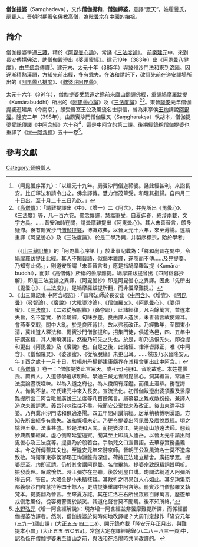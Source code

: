 '''僧伽提婆'''（Saṃghadeva），又作'''僧伽提和'''、'''僧迦禘婆'''，意譯“眾天”，姓瞿曇氏，[[罽賓|罽賓]]人，晋朝时期著名[[佛教|佛教]]高僧，為[[毗曇宗|毗曇宗]]在中國的始祖。

==简介==
僧伽提婆學通[[三藏|三藏]]，精於《[[阿毘曇心論|阿毘曇心論]]》，常誦《[[三法度論|三法度論]]》。 [[前秦|前秦]][[建元_(前秦)|建元]]中，來到[[長安|長安]]傳揚佛法，助[[僧伽跋澄|僧伽跋澄]]出《婆須蜜經》。建元19年（383年）出《[[發智論|阿毘曇八揵度]]》，由[[竺佛念|竺佛念]]傳譯<ref>〈阿毘曇序第九〉：「以建元十九年。罽賓沙門僧迦禘婆。誦此經甚利。來詣長安。比丘釋法和請令出之。佛念譯傳。慧力僧茂筆受。和理其指歸。自四月二十日出。至十月二十三日乃訖。」</ref>。建元末、太元十年（385年）與冀州沙門法和來到[[洛陽|洛陽]]。因逐漸精熟漢語，方知先前出經，多有乖失。在法和請託下，改訂先前在[[釋道安|道安]]譯場所出的《[[發智論|阿毘曇八揵度]]》、《[[鞞婆沙論|鞞婆沙阿毘曇]]》。 

太元十六年（391年），僧伽提婆受[[慧遠|慧遠]]之邀前來[[廬山|廬山]]翻譯佛經，重譯鳩摩羅跋提（Kumārabuddhi）所出的《[[阿毘曇心論|阿毘曇心論]]》及《[[三法度論|三法度論]]》<ref>《[[高僧傳|高僧傳]]》：「請難提譯出《中》、《增一》二《阿含》，并先所出《毘曇心》、《三法度》等，凡一百六卷。佛念傳譯，慧嵩筆受，自夏迄春，綿涉兩載，文字方具。……昔安法師在關，請曇摩難提出《阿毘曇心》。其人未善晉言，頗多疑滯。後有罽賓沙門[[僧伽提婆|僧伽提婆]]，博識眾典，以晉太元十六年，來至潯陽。遠請重譯《阿毘曇心》及《三法度論》，於是二學乃興，并製序標宗，貽於學者」<br/><br/>（《[[出三藏記集|出三藏記集]]》的「阿毘曇心序第十」於此事記載為：「釋和尚昔在關中，令鳩摩羅跋提出此經。其人不閑晉語，似偈本難譯，遂隱而不傳……及見提婆。乃知有此偈。」，則道安所謂「未善晉言者」應是指鳩摩羅跋提（Kumāra-buddhi），而非《高僧傳》所稱的曇摩難提。鳩摩羅跋提曾出《四阿鋡暮抄解》，即是三法度論之異譯，《阿毘曇抄》即是阿毘曇心之異譯。因此「先所出《毘曇心》、《三法度》」，是鳩摩羅跋提所翻，而非曇摩難提。）</ref><ref>《出三藏記集·中阿含經記》：「昔釋法師於長安出《[[中阿含經|中阿含]]》、《增壹》、《[[發智論|阿毘曇]]》（發智論）、《[[阿毘達磨大毘婆沙論|廣說]]》（大毗婆沙論）、《僧伽羅叉》、《[[阿毘曇心論|阿毘曇心]]》、《婆須蜜》、《[[三法度論|三法度]]》、《二眾從解脫緣》（鼻奈耶），此諸經律，凡百餘萬言，並違本失旨，名不當實，依俙屬辭，句味亦差，良由譯人造次，未善晉言故使爾耳。會燕秦交戰，關中大亂，於是良匠背世，故以弗獲改正。乃經數年，至關東小清，冀州道人釋法和、罽賓沙門僧伽提和，招集門徒，俱遊洛邑，四、五年中研講遂精，其人漸曉漢語，然後乃知先之失也。於是，和乃追恨先失，即從提和更出《阿毘曇》及《廣說》也。自是之後，此諸經、律漸皆譯正，唯《中阿含》、《僧伽羅叉》、《婆須蜜》、《從解脫緣》未更出耳。……然後乃以晉隆安元年丁酉之歲十一月十日，於楊州丹楊郡建康縣界在其精舍更出此中阿含。」</ref>。東晉[[隆安(東晉)|隆安]]元年僧伽提婆遊建業（今南京），頗受晉室王公及風流名士崇信，曾為東亭侯[[王珣|王珣]]講說[[阿毘曇|阿毘曇]]。隆安二年（398年），由罽賓沙門僧伽羅叉（Saṃgharakṣa）執胡本，僧伽提婆受託傳譯《[[中阿含經|中阿含經]]》六十卷<ref>《[[高僧傳|高僧傳]] 》卷一：“僧伽提婆此言眾天。或-{云}-提和。音訛故也。本姓瞿曇氏。罽賓人。入道修學遠求明師。學通三藏尤善阿毘曇心。洞其纖旨。常誦三法度論晝夜嗟味。以為入道之府也。為人俊朗有深鑑。而儀止溫恭。務在誨人。恂恂不怠。符氏建元中來入長安。宣流法化。初僧伽跋澄出婆須蜜及曇摩難提所出二阿含毗曇廣說三法度等凡百餘萬言。屬慕容之難戎敵紛擾。兼譯人造次未善詳悉。義旨句味往往不盡。俄而安公棄世未及改正。後山東清平提婆。乃與冀州沙門法和俱適洛陽。四五年間研講前經。居華稍積博明漢語。方知先所出經多有乖失。法和慨嘆未定。乃更令提婆出阿毘曇及廣說眾經。頃之姚興王秦。法事甚盛。於是法和入關。而提婆渡江。先是廬山慧遠法師。翹勤妙典廣集經藏。虛心側席延望遠賓。聞其至止即請入廬岳。以晉太元中請出阿毘曇心及三法度等。提婆乃於般若台。手執梵文口宣晉語。去華存實務盡義本。今之所傳蓋其文也。至隆安元年來游京師。晉朝王公及風流名士莫不造席致敬。時衛軍東亭侯瑯琊王珣淵懿有深信。荷持正法建立精舍。廣招學眾。提婆既至。珣即延請。仍於其舍講阿毘曇。名僧畢集。提婆宗致既精詞旨明析。振發義理。眾咸悅悟。時王彌亦在座聽。後於別屋自講。珣問法綱道人阿彌所得云何。答曰。大略全是小未精核耳。其敷析之明易啟人心如此。其冬珣集京都義學沙門釋慧持等四十餘人。更請提婆重譯中阿含等。罽賓沙門僧伽羅叉執梵本。提婆翻為晉言。至來夏方訖。其在江洛左右所出眾經百餘萬言。歷遊華戎備悉風俗。從容機警善於談笑。其道化聲譽莫不聞焉。後不知所終。”</ref>，這是中阿含的第二譯。後期經錄稱僧伽提婆也重譯了《[[增一阿含經|增一阿含經]]》五十一卷<ref>[[水野弘元|水野弘元]]《增一阿含經解說》：現存增一阿含經並非曇摩難提所譯，而係經僧伽提婆改譯者。然則，僧伽提婆於何時何地改譯呢？大周刊定錄作「隆安元年(三九一)廬山譯」(大正五五‧四二二a)、開元錄亦載「隆安元年正月出，與難提本小異」(大正五五‧五○五a)。常盤大定在譯經總錄(八二八－八三一頁)中，認為係在僧伽提婆未至廬山之前，與法和在洛陽時共同改譯的。 </ref>。

==參考文獻==
<div class="references-small">
<references></references>
</div>

[[Category:晉朝僧人|Category:晉朝僧人]]
